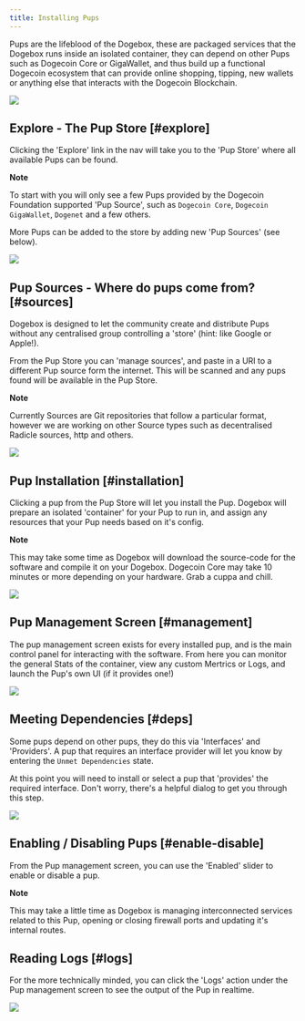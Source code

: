 ```yaml
---
title: Installing Pups
---
```


Pups are the lifeblood of the Dogebox, these are packaged services
that the Dogebox runs inside an isolated container, they can depend
on other Pups such as Dogecoin Core or GigaWallet, and thus build up
a functional Dogecoin ecosystem that can provide online shopping,
tipping, new wallets or anything else that interacts with the Dogecoin
Blockchain.

![](../../../../public/static/image/docs/pups/landing.png)

## Explore - The Pup Store [#explore]

Clicking the 'Explore' link in the nav will take you to the 'Pup Store' where all
available Pups can be found.

<Callout type="info">
<b>Note</b>

To start with you will only see a few Pups provided by the Dogecoin Foundation supported 'Pup Source', such as `Dogecoin Core`, `Dogecoin GigaWallet`, `Dogenet` and a few others.

More Pups can be added to the store by adding new 'Pup Sources' (see below).
</Callout>

![](../../../../public/static/image/docs/pups/explore.png)

## Pup Sources - Where do pups come from? [#sources]

Dogebox is designed to let the community create and distribute Pups without
any centralised group controlling a 'store' (hint: like Google or Apple!).

From the Pup Store you can 'manage sources', and paste in a URI to a different
Pup source form the internet. This will be scanned and any pups found will be
available in the Pup Store.

<Callout type="warn">
<b>Note</b>

Currently Sources are Git repositories that follow a particular format, however we are working on other Source types such as decentralised Radicle sources, http and others.
</Callout>

![](../../../../public/static/image/docs/pups/sources.png)

## Pup Installation [#installation]

Clicking a pup from the Pup Store will let you install the Pup. Dogebox will
prepare an isolated 'container' for your Pup to run in, and assign any resources
that your Pup needs based on it's config.

<Callout type="info">
<b>Note</b>

This may take some time as Dogebox will download the source-code for the software
and compile it on your Dogebox. Dogecoin Core may take 10 minutes or more depending on your
hardware. Grab a cuppa and chill.
</Callout>

![](../../../../public/static/image/docs/pups/installing.png)

## Pup Management Screen [#management]

The pup management screen exists for every installed pup, and is the main
control panel for interacting with the software. From here you can monitor the
general Stats of the container, view any custom Mertrics or Logs, and launch
the Pup's own UI (if it provides one!)

![](../../../../public/static/image/docs/pups/installed.jpg)

## Meeting Dependencies [#deps]

Some pups depend on other pups, they do this via 'Interfaces' and 'Providers'. A pup
that requires an interface provider will let you know by entering the `Unmet Dependencies`
state.

At this point you will need to install or select a pup that 'provides' the required
interface. Don't worry, there's a helpful dialog to get you through this step.

![](../../../../public/static/image/docs/pups/deps.jpg)

## Enabling / Disabling Pups [#enable-disable]

From the Pup management screen, you can use the 'Enabled' slider to enable or disable
a pup.

<Callout type="info">
<b>Note</b>

This may take a little time as Dogebox is managing interconnected services
related to this Pup, opening or closing firewall ports and updating it's internal
routes.
</Callout>

## Reading Logs [#logs]

For the more technically minded, you can click the 'Logs' action under the Pup management
screen to see the output of the Pup in realtime.

![](../../../../public/static/image/docs/pups/logs.jpg)
